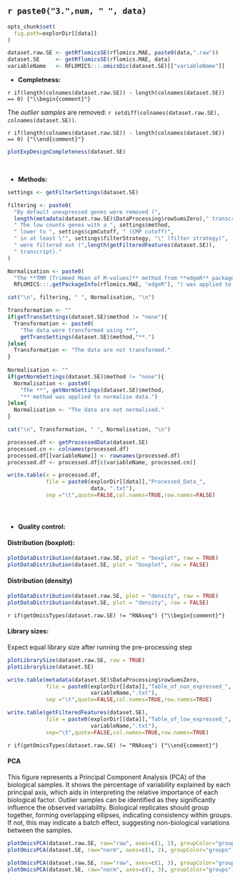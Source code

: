 <br>

## `r paste0("3.",num, " ", data)` 

```r

opts_chunk$set(
  fig.path=explorDir[[data]]
)
```

```r
dataset.raw.SE <- getRflomicsSE(rflomics.MAE, paste0(data,".raw")) 
dataset.SE     <- getRflomicsSE(rflomics.MAE, data)
variableName   <- RFLOMICS:::.omicsDic(dataset.SE)[["variableName"]]
```

* **Completness:**

`r if(length(colnames(dataset.raw.SE)) - length(colnames(dataset.SE)) == 0) {"\\begin{comment}"}`

The *outlier samples* are removed: `r setdiff(colnames(dataset.raw.SE), colnames(dataset.SE))`.

`r if(length(colnames(dataset.raw.SE)) - length(colnames(dataset.SE)) == 0) {"\\end{comment}"}`

```r

plotExpDesignCompleteness(dataset.SE)
```

<br>

* **Methods:**

```r

settings <- getFilterSettings(dataset.SE)

filtering <- paste0(
  "By default unexpressed genes were removed (", 
  length(metadata(dataset.raw.SE)$DataProcessing$rowSumsZero)," transcript).",
  " The low counts genes with a ", settings$method, 
  " lower to ", settings$cpmCutoff, " (CMP cutoff)",
  " in at least \"", settings$filterStrategy, "\" (filter strategy)",
  " were filtered out (",length(getFilteredFeatures(dataset.SE)),
  " transcript)."
)

Normalisation <- paste0(
  "The **TMM (Trimmed Mean of M-values)** method from **edgeR** package (version ",
  RFLOMICS:::.getPackageInfo(rflomics.MAE, "edgeR"), ") was applied to normalise the RNAseq libraries.")

cat("\n", filtering, " ", Normalisation, "\n")
```


```r

Transformation <- ""
if(getTransSettings(dataset.SE)$method != "none"){
  Transformation <- paste0(
    "The data were transformed using **",
    getTransSettings(dataset.SE)$method,"**.")
}else{
  Transformation <- "The data are not transformed."
}
    
Normalisation <- ""
if(getNormSettings(dataset.SE)$method != "none"){
  Normalisation <- paste0(
    "The **", getNormSettings(dataset.SE)$method, 
    "** method was applied to normalise data.")
}else{
  Normalisation <- "The data are not normalised."
}

cat("\n", Transformation, " ", Normalisation, "\n")
```

```r

processed.df <- getProcessedData(dataset.SE)
processed.cn <- colnames(processed.df)
processed.df[[variableName]] <- rownames(processed.df)
processed.df <- processed.df[c(variableName, processed.cn)]

write.table(x = processed.df,
            file = paste0(explorDir[[data]],"Processed_Data_",
                          data, ".txt"),
            sep ="\t",quote=FALSE,col.names=TRUE,row.names=FALSE)
```


<br>

<!-- Distribution of feature counts before/after pre-processing : boxplot -->

### {.tabset}

* **Quality control:**

#### Distribution (boxplot):

```r

plotDataDistribution(dataset.raw.SE, plot = "boxplot", raw = TRUE)
plotDataDistribution(dataset.SE, plot = "boxplot", raw = FALSE)

```

#### Distribution (density)

```r

plotDataDistribution(dataset.raw.SE, plot = "density", raw = TRUE)
plotDataDistribution(dataset.SE, plot = "density", raw = FALSE)
```

<!-- Histograms of the library size before/after pre-processing -->

`r if(getOmicsTypes(dataset.raw.SE) != "RNAseq") {"\\begin{comment}"}`

#### Library sizes:

Expect equal library size after running the pre-processing step

```r

plotLibrarySize(dataset.raw.SE, raw = TRUE)
plotLibrarySize(dataset.SE)

```

```r

write.table(metadata(dataset.SE)$DataProcessing$rowSumsZero,
            file = paste0(explorDir[[data]],"Table_of_non_expressed_", 
                          variableName,".txt"),
            sep ="\t",quote=FALSE,col.names=TRUE,row.names=TRUE)

write.table(getFilteredFeatures(dataset.SE),
            file = paste0(explorDir[[data]],"Table_of_low_expressed_", 
                          variableName,".txt"),
            sep="\t",quote=FALSE,col.names=TRUE,row.names=TRUE)

```

`r if(getOmicsTypes(dataset.raw.SE) != "RNAseq") {"\\end{comment}"}`

#### PCA

This figure represents a Principal Component Analysis (PCA) of the biological samples. It shows the percentage of variability explained by each principal axis, which aids in interpreting the relative importance of each biological factor.
Outlier samples can be identified as they significantly influence the observed variability. Biological replicates should group together, forming overlapping ellipses, indicating consistency within groups. If not, this may indicate a batch effect, suggesting non-biological variations between the samples.

```r

plotOmicsPCA(dataset.raw.SE, raw="raw", axes=c(1, 2), groupColor="groups")
plotOmicsPCA(dataset.SE, raw="norm", axes=c(1, 2), groupColor="groups")

```

```r

plotOmicsPCA(dataset.raw.SE, raw="raw", axes=c(1, 3), groupColor="groups")
plotOmicsPCA(dataset.SE, raw="norm", axes=c(1, 3), groupColor="groups")
```

### {-}